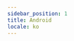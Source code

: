 ```yaml
---
sidebar_position: 1
title: Android
locale: ko
---
```



<DevicePrerequisites />

<CloneExampleAndInit
  title="Example 레포 클론 및 초기화"
  path="webdriverio/javascript/jest"
/>

<Tabs groupId="target" defaultValue="app" queryString>
<TabItem value="app" label="App">

<UploadAndConfigAppTabItem
  app_name="Wikipedia-android.apk"
  app_url="https://github.com/dogu-team/third-party-binaries/releases/download/wikipedia-apps/wikipedia-android.apk"
  app_version="2.5.194-alpha-2017-05-30"
/>
<RunCommand run_script="npm run test:app:android" />

</TabItem>
<TabItem value="chrome" label="Chrome">

<UploadAndConfigChromeTabItem platform="android" browser_name="chrome" />
<RunCommand run_script="npm run test:web" />

</TabItem>
</Tabs>
